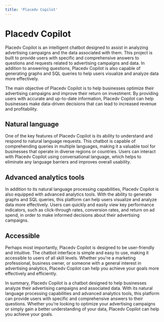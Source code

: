 ```yaml
---
title: 'Placedv Copilot'
---
```


# Placedv Copilot

Placedv Copilot is an intelligent chatbot designed to assist in analyzing advertising campaigns and the data associated with them. This project is built to provide users with specific and comprehensive answers to questions and requests related to advertising campaigns and data. In addition to answering questions, Placedv Copilot is also capable of generating graphs and SQL queries to help users visualize and analyze data more effectively.


The main objective of Placedv Copilot is to help businesses optimize their advertising campaigns and improve their return on investment. By providing users with accurate and up-to-date information, Placedv Copilot can help businesses make data-driven decisions that can lead to increased revenue and profitability.

## Natural language

One of the key features of Placedv Copilot is its ability to understand and respond to natural language requests. This chatbot is capable of comprehending queries in multiple languages, making it a valuable tool for businesses that operate in diverse regions or countries. Users can interact with Placedv Copilot using conversational language, which helps to eliminate any language barriers and improves overall usability.

## Advanced analytics tools

In addition to its natural language processing capabilities, Placedv Copilot is also equipped with advanced analytics tools. With the ability to generate graphs and SQL queries, this platform can help users visualize and analyze data more effectively. Users can quickly and easily view key performance indicators, such as click-through rates, conversion rates, and return on ad spend, in order to make informed decisions about their advertising campaigns.

## Accessible

Perhaps most importantly, Placedv Copilot is designed to be user-friendly and intuitive. The chatbot interface is simple and easy to use, making it accessible to users of all skill levels. Whether you're a marketing professional, business owner, or someone with a general interest in advertising analytics, Placedv Copilot can help you achieve your goals more effectively and efficiently.

In summary, Placedv Copilot is a chatbot designed to help businesses analyze their advertising campaigns and associated data. With its natural language processing capabilities and advanced analytics tools, this platform can provide users with specific and comprehensive answers to their questions. Whether you're looking to optimize your advertising campaigns or simply gain a better understanding of your data, Placedv Copilot can help you achieve your goals.
